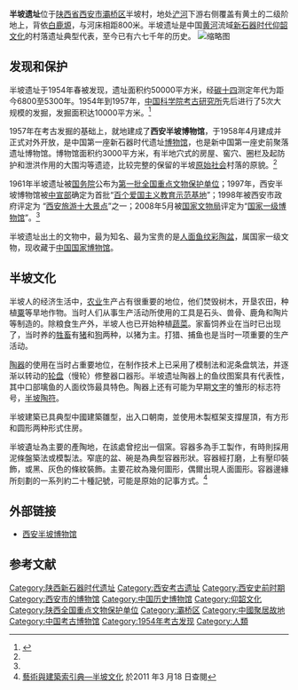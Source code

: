 {{NoteTA|G1=Unit}}
{{coord|34.27322977793238|109.05117273330688|format=dms|display=title|region:CN_type:landmark}}
{{文物保护单位
| 级别 = 全国
| 名称 = 半坡遗址
| 图片 = [[File:Banpo_Museus.JPG|220px]]
| 编号 = 1-143
| 分类 = 古遗址
| 时代 = [[新石器时代|新石器时代]]
| 所在 = [[陕西省|陕西省]][[西安市|西安市]]
| 登录 = 1961年
}}
'''半坡遗址'''位于[[陕西省|陕西省]][[西安市|西安市]][[灞桥区|灞桥区]]半坡村，地处[[浐河|浐河]]下游右侧覆盖有黄土的二级阶地上，背依[[白鹿塬|白鹿塬]]，与河床相距800米。半坡遗址是中国[[黄河|黄河]]流域[[新石器时代|新石器时代]][[仰韶文化|仰韶文化]]的村落遗址典型代表，至今已有六七千年的历史。
[[File:Pointed_Based,_Wine_Warmer,_Pottery_amphora,_Banpo_style,_Yangshao_culture,_仰韶文化,_半坡遺址,_尖底瓶,_欹器,_宥坐之器,_31.5_cm_IMG_0345_09.jpg|缩略图]]

== 发现和保护 ==
半坡遗址于1954年春被发现，遗址面积约50000平方米，经[[碳十四|碳十四]]测定年代为距今6800至5300年。1954年到1957年，[[中国科学院考古研究所|中国科学院考古研究所]]先后进行了5次大规模的发掘，发掘面积达10000平方米。<ref name="bp">{{Citeweb|url=http://www.bpmuseum.com/Column.aspx?ColId=2|title=半坡简介|publisher=西安半坡博物馆官网|accessdate=2013-04-07|deadurl=yes|archiveurl=https://web.archive.org/web/20130430141459/http://www.bpmuseum.com/Column.aspx?ColId=2|archivedate=2013-04-30}}</ref>

1957年在考古发掘的基础上，就地建成了'''西安半坡博物馆'''，于1958年4月建成并正式对外开放，是中国第一座新石器时代遗址[[博物馆|博物馆]]，也是新中国第一座史前聚落遗址博物馆。博物馆面积约3000平方米，有半地穴式的房屋、窖穴、圈栏及起防护和泄洪作用的大围沟等遗迹，比较完整的保留的半坡[[原始社会|原始社会]]村落的原貌。<ref name="bp"/>
 
1961年半坡遗址被[[中华人民共和国国务院|国务院]]公布为[[第一批全国重点文物保护单位|第一批全国重点文物保护单位]]；1997年，西安半坡博物馆被[[中共中央宣传部|中宣部]]确定为首批“[[百个爱国主义教育示范基地|百个爱国主义教育示范基地]]”；1998年被西安市政府评定为 “[[西安旅游十大景点|西安旅游十大景点]]”之一；2008年5月被[[国家文物局|国家文物局]]评定为“[[国家一级博物馆|国家一级博物馆]]”。<ref name="bp"/>

半坡遗址出土的文物中，最为知名、最为宝贵的是[[人面鱼纹彩陶盆|人面鱼纹彩陶盆]]，属国家一级文物，现收藏于[[中国国家博物馆|中国国家博物馆]]。

== 半坡文化 ==
半坡人的经济生活中，[[农业|农业]]生产占有很重要的地位，他们焚毁树木，开垦农田，种植[[粟|粟]]等旱地作物。当时人们从事生产活动所使用的工具是石头、兽骨、鹿角和陶片等制造的。除粮食生产外，半坡人也已开始种植[[蔬菜|蔬菜]]。家畜饲养业在当时已出现了，当时养的[[牲畜|牲畜]]有[[家猪|猪]]和[[狗|狗]]两种，以猪为主。打猎、捕鱼也是当时一项重要的生产活动。

[[陶器|陶器]]的使用在当时占重要地位，在制作技术上已采用了模制法和泥条盘筑法，并逐渐以转动的[[轮盘|轮盘]]（慢轮）修整器口器形。半坡遗址陶器上的鱼纹图案具有代表性，其中口部噙鱼的人面纹饰最具特色。陶器上还有可能为早期[[文字|文字]]的雏形的标志符号，[[半坡陶符|半坡陶符]]。

半坡建築已具典型中國建築雛型，出入口朝南，並使用木製框架支撐屋頂，有方形和圆形两种形式住房。

半坡遺址為主要的產陶地，在該處曾挖出一個窯。容器多為手工製作，有時則採用泥條盤築法或模製法。窄底的盆、碗是為典型容器形狀。容器經打磨，上有壓印裝飾，或黑、灰色的條紋裝飾。主要花紋為幾何圖形，偶爾出現人面圖形。容器邊緣所刻劃的一系列約二十種記號，可能是原始的記事方式。<ref>[http://db1x.sinica.edu.tw/caat/caat_rptcaatc.php?_op=?SUBJECT_ID:300264910 藝術與建築索引典—半坡文化]{{dead link|date=2017年11月 |bot=InternetArchiveBot |fix-attempted=yes }} 於2011 年3 月18 日查閱</ref>

{{Gallery
|width = 300
|height = 
|lines = 1
|File:Banpo.jpg|半坡遗址现场
|File:BanpoSkull.jpg|人类颅骨
|File:National Museum of China 2014.02.01 14-56-24.jpg|人面鱼纹彩陶盆，仰韶文化，1955年半坡出土
|File:National Museum of China 2014.02.01 14-56-51.jpg|人面鱼纹彩陶盆细节
|File:National Museum of China 2014.02.01 14-58-25.jpg|鱼纹彩陶盆，仰韶文化，1955年半坡出土
}}

== 外部链接 ==
*[http://www.bpmuseum.com/  西安半坡博物馆]{{Wayback|url=http://www.bpmuseum.com/ |date=20060821154105 }}

==参考文献==
{{commonscat|Banpo Site}}
{{reflist}}

{{Shaanxi topics}}
{{西安}}
{{陕西全国重点文物保护单位}}
{{中国国家一级博物馆}}
{{中国20世纪建筑遗产}}
{{陕西省全国爱国主义教育示范基地}}

[[Category:陕西新石器时代遗址|Category:陕西新石器时代遗址]]
[[Category:西安考古遗址|Category:西安考古遗址]]
[[Category:西安史前时期|Category:西安史前时期]]
[[Category:西安市的博物馆|Category:西安市的博物馆]]
[[Category:中国历史博物馆|Category:中国历史博物馆]]
[[Category:仰韶文化|Category:仰韶文化]]
[[Category:陕西全国重点文物保护单位|Category:陕西全国重点文物保护单位]]
[[Category:灞桥区|Category:灞桥区]]
[[Category:中國聚居故地|Category:中國聚居故地]]
[[Category:中国考古博物馆|Category:中国考古博物馆]]
[[Category:1954年考古发现|Category:1954年考古发现]]
[[Category:人類|Category:人類]]